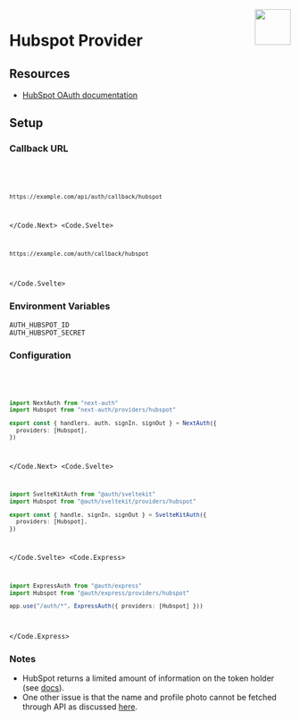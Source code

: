 
<img align="right" src="/img/providers/hubspot.svg" height="64" width="64" />

# Hubspot Provider

## Resources

- [HubSpot OAuth documentation](https://developers.hubspot.com/docs/api/oauth-quickstart-guide)

## Setup

### Callback URL

<Code>
  <Code.Next>

```bash
https://example.com/api/auth/callback/hubspot
```

  </Code.Next>
  <Code.Svelte>

```bash
https://example.com/auth/callback/hubspot
```

  </Code.Svelte>
</Code>

### Environment Variables

```
AUTH_HUBSPOT_ID
AUTH_HUBSPOT_SECRET
```

### Configuration

<Code>
  <Code.Next>

```ts filename="/auth.ts"
import NextAuth from "next-auth"
import Hubspot from "next-auth/providers/hubspot"

export const { handlers, auth, signIn, signOut } = NextAuth({
  providers: [Hubspot],
})
```

  </Code.Next>
  <Code.Svelte>

```ts filename="/src/auth.ts"
import SvelteKitAuth from "@auth/sveltekit"
import Hubspot from "@auth/sveltekit/providers/hubspot"

export const { handle, signIn, signOut } = SvelteKitAuth({
  providers: [Hubspot],
})
```

  </Code.Svelte>
  <Code.Express>

```ts filename="/src/app.ts"
import ExpressAuth from "@auth/express"
import Hubspot from "@auth/express/providers/hubspot"

app.use("/auth/*", ExpressAuth({ providers: [Hubspot] }))
```

  </Code.Express>
</Code>

### Notes

- HubSpot returns a limited amount of information on the token holder (see [docs](https://legacydocs.hubspot.com/docs/methods/oauth2/get-access-token-information)).
- One other issue is that the name and profile photo cannot be fetched through API as discussed [here](https://community.hubspot.com/t5/APIs-Integrations/Profile-photo-is-not-retrieved-with-User-API/m-p/325521).
